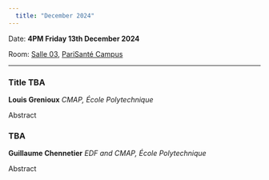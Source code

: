 ```yaml
---
  title: "December 2024"
---
```


Date: **4PM Friday 13th December 2024**

Room: [Salle 03](../psc_rooms.qmd), [PariSanté Campus](https://maps.app.goo.gl/cpFoxoZgbT6HCV6x9)

------------------------------------------------------------------------

### Title TBA

**Louis Grenioux** *CMAP, École Polytechnique*

Abstract

### TBA

**Guillaume Chennetier** *EDF and CMAP, École Polytechnique*

Abstract
